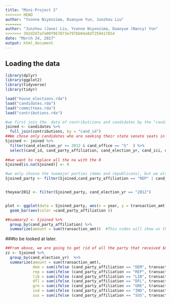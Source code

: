 ```yaml
---
title: "Mini-Project 2"
<<<<<<< HEAD
author: "Yvonne Niyonzima, Duanyue Yun, Junzhou Liu"
=======
author: "Junzhou (Jane) Liu, Yvonne Niyonzima, Duanyue (Nancy) Yun"
>>>>>>> 392d2d7afe00f967873e797bb04a8df25941785d
date: "March 24, 2017"
output: html_document
---
```



## Loading the data

```r
library(dplyr)
library(ggplot2)
library(tidyverse)
library(tidyr)

```


```r
load("house_elections.rda")
load("candidates.rda")
load("committees.rda")
load("contributions.rda")
```


```r

#we first join the  data of contributiions and candidates by the "candidate id"
joined <- candidates %>%
  full_join(contributions, by = "cand_id")
##We chose only candidates who are seeking their state senate seats in the years between 2010 and 2016 using the verb "filter". We also use select to have only the variables that we need. 
Sjoined <- joined %>%
  filter(cand_election_yr >= 2012 & cand_office == "S"  ) %>%
  select(cand_id, cand_party_affiliation, cand_election_yr, cand_ici, cand_state, transaction_amt) ##%>%
  
##we want to replace all the na with the 0
Sjoined[is.na(Sjoined)] <- 0

#we only choose the twomajor parties (dems and republicans), but we also add independents. We only did these three because they received most contributions.
Sjoined_party <- filter(Sjoined,cand_party_affiliation == "REP" | cand_party_affiliation =="DEM" | cand_party_affiliation == "IND"  )


theyear2012 <- filter(Sjoined_party, cand_election_yr == "2012")


plot <- ggplot(data = Sjoined_party, aes(x = year, y = transaction_amt)) +
  geom_bar(aes(color =cand_party_affiliation ))

##summary2 <- Sjoined %>%
  group_by(cand_party_affiliation) %>%
  summarize(amount = sum(transaction_amt))  #This codes will show us the amount each party received.


```


###to be looked at later.
```r
##From above, we are going to get rid of all the party that received $0.00 contributions in the six years. We then  look how much each party received in the year. This data can be used to see if there exists a lint between the amount received and the number of seats won.
zz <- Sjoined %>%
  group_by(cand_election_yr)  %>%
  summarize(amount = sum(transaction_amt),
            dem = sum(ifelse (cand_party_affiliation == "DEM", transaction_amt, 0)),
            rep = sum(ifelse (cand_party_affiliation == "REP", transaction_amt, 0)),
            lib = sum(ifelse (cand_party_affiliation == "LIB", transaction_amt, 0)),
            dfl = sum(ifelse (cand_party_affiliation == "DFL", transaction_amt, 0)),
            gre = sum(ifelse (cand_party_affiliation == "GRE", transaction_amt, 0)),
            ind = sum(ifelse (cand_party_affiliation == "IND", transaction_amt, 0)),
            sus = sum(ifelse (cand_party_affiliation == "SUS", transaction_amt, 0)))
```

